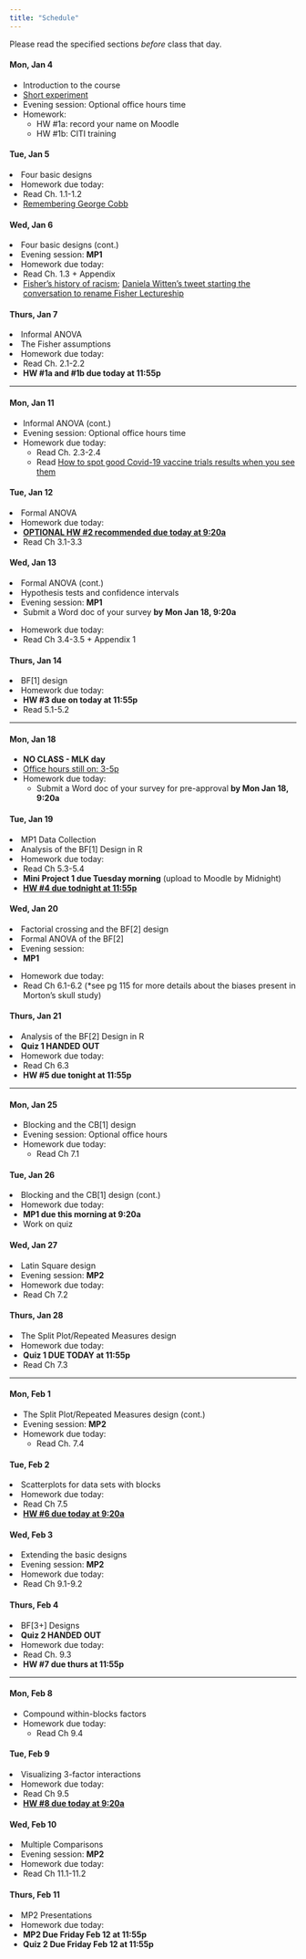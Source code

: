 ```yaml
---
title: "Schedule"
---
```


Please read the specified sections *before* class that day. 

<div class="past">
</div> <!--closing "past" div-->


<div class="row past">
  <div class="col-md-3">
#### Mon, Jan 4
+ Introduction to the course
+ [Short experiment](https://smithcollege.qualtrics.com/jfe/form/SV_71nqdhEpN8frd6B)
+ Evening session: Optional office hours time
+ Homework:
    + HW #1a: record your name on Moodle
    + HW #1b: CITI training
  </div>
  
  <div class="col-md-3">
#### Tue, Jan 5
+ Four basic designs
+ Homework due today:
    + Read Ch. 1.1-1.2
    + [Remembering George Cobb](https://magazine.amstat.org/blog/2020/07/01/remembering-george-cobb-1947-2020/)
  </div>
  
  <div class="col-md-3">
#### Wed, Jan 6
+ Four basic designs (cont.)
+ Evening session: **MP1**
+ Homework due today:
    + Read Ch. 1.3 + Appendix
    + [Fisher's history of racism](https://en.wikipedia.org/wiki/Ronald_Fisher#Eugenics); [Daniela Witten's tweet starting the conversation to rename Fisher Lectureship](https://twitter.com/daniela_witten/status/1268392721275744256?s=09)
  </div>
  
  <div class="col-md-3">
#### Thurs, Jan 7
+ Informal ANOVA
+ The Fisher assumptions
+ Homework due today:
    + Read Ch. 2.1-2.2
    + **HW #1a and #1b due today at 11:55p**
  </div>
</div>

***

<div class="row">
  <div class="col-md-3 past">
#### Mon, Jan 11
+ Informal ANOVA (cont.)
+ Evening session: Optional office hours time
+ Homework due today:
  + Read Ch. 2.3-2.4 
  + Read [How to spot good Covid-19 vaccine trials results when you see them](https://www.statnews.com/2020/11/10/spot-good-covid-19-vaccine-trials-results-when-you-see-them/)
  </div>
  
  <div class="col-md-3 past">
#### Tue, Jan 12
+ Formal ANOVA 
+ Homework due today:
    + [**OPTIONAL HW #2 recommended due today at 9:20a**](labs/intro_to_r.html)
    + Read Ch 3.1-3.3
  </div>
  
  <div class="col-md-3 past">
#### Wed, Jan 13
+ Formal ANOVA (cont.) 
+ Hypothesis tests and confidence intervals 
+ Evening session: **MP1**
    + Submit a Word doc of your survey **by Mon Jan 18, 9:20a**
+ Homework due today:
    + Read Ch 3.4-3.5 + Appendix 1
  </div>
  
  <div class="col-md-3 past">
#### Thurs, Jan 14
+ BF[1] design
+ Homework due today:
  + **HW #3 due on today at 11:55p**
  + Read 5.1-5.2
  </div>
</div>

***

<div class="row">
  <div class="col-md-3 past">
#### Mon, Jan 18
+ **NO CLASS - MLK day**
+ [Office hours still on: 3-5p](https://randigarcia.youcanbook.me/)
+ Homework due today:
  + Submit a Word doc of your survey for pre-approval **by Mon Jan 18, 9:20a**
  </div>
  
  <div class="col-md-3 past">
#### Tue, Jan 19
+ MP1 Data Collection
+ Analysis of the BF[1] Design in R
+ Homework due today:
    + Read Ch 5.3-5.4
    + **Mini Project 1 due Tuesday morning** (upload to Moodle by Midnight)
    + [**HW #4 due todnight at 11:55p**](labs/homework4_21.html)
  </div>
  
  <div class="col-md-3 past">
#### Wed, Jan 20
+ Factorial crossing and the BF[2] design
+ Formal ANOVA of the BF[2]
+ Evening session: 
    + **MP1** 
+ Homework due today:
    + Read Ch 6.1-6.2 (*see pg 115 for more details about the biases present in Morton's skull study)
  </div>
  
  <div class="col-md-3 past">
#### Thurs, Jan 21
+ Analysis of the BF[2] Design in R
+ **Quiz 1 HANDED OUT**
+ Homework due today:
    + Read Ch 6.3
    + **HW #5 due tonight at 11:55p**
  </div>
</div>

***

<div class="row">
  <div class="col-md-3">
#### Mon, Jan 25
+ Blocking and the CB[1] design 
+ Evening session: Optional office hours
+ Homework due today:
    + Read Ch 7.1
  </div>
  
  <div class="col-md-3">
#### Tue, Jan 26
+ Blocking and the CB[1] design (cont.)
+ Homework due today:
    + **MP1 due this morning at 9:20a**
    + Work on quiz
  </div>
  
  <div class="col-md-3">
#### Wed, Jan 27
+ Latin Square design
+ Evening session: **MP2**
+ Homework due today:
    + Read Ch 7.2
  </div>
  
  <div class="col-md-3">
#### Thurs, Jan 28
+ The Split Plot/Repeated Measures design
+ Homework due today:
    + **Quiz 1 DUE TODAY at 11:55p**
    + Read Ch 7.3
  </div>
</div>

***

<div class="row">
  <div class="col-md-3">
#### Mon, Feb 1
+ The Split Plot/Repeated Measures design (cont.)
+ Evening session: **MP2**
+ Homework due today:
    + Read Ch. 7.4
  </div>
  
  <div class="col-md-3">
#### Tue, Feb 2
+ Scatterplots for data sets with blocks
+ Homework due today:
    + Read Ch 7.5 
    + [**HW #6 due today at 9:20a**](homework.html)
  </div>
  
  <div class="col-md-3">
#### Wed, Feb 3
+ Extending the basic designs
+ Evening session: **MP2**
+ Homework due today:
    + Read Ch 9.1-9.2
  </div>
  
  <div class="col-md-3">
#### Thurs, Feb 4
+ BF[3+] Designs
+ **Quiz 2 HANDED OUT**
+ Homework due today:
    + Read Ch. 9.3
    + **HW #7 due thurs at 11:55p**
  </div>
</div>

***

<div class="row">
  <div class="col-md-3">
#### Mon, Feb 8
+ Compound within-blocks factors
+ Homework due today:
    + Read Ch 9.4
  </div>
  
  <div class="col-md-3">
#### Tue, Feb 9
+ Visualizing 3-factor interactions
+ Homework due today:
    + Read Ch 9.5
    + [**HW #8 due today at 9:20a**](labs/homework9.html)
  </div>
  
  <div class="col-md-3">
#### Wed, Feb 10
+ Multiple Comparisons
+ Evening session: **MP2**
+ Homework due today:
    + Read Ch 11.1-11.2
  </div>
  
  <div class="col-md-3">
#### Thurs, Feb 11
+ MP2 Presentations
+ Homework due today:
    + **MP2 Due Friday Feb 12 at 11:55p**
    + **Quiz 2 Due Friday Feb 12 at 11:55p**

  </div>
</div>


    